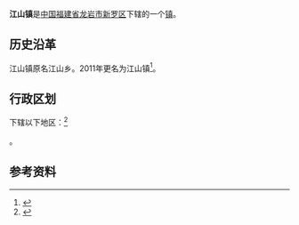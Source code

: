{{中国乡级行政区|35/08/02/107/000
| 行政区全称 = 江山镇
| 景观照片文件名 =
| 景观照片描述 =
| 汉语拼音 =
| 通用拼音 =
| 注音符號 =
| 其它标音类型1 =
| 其它标音1 =
| 其它标音类型2 =
| 其它标音2 =
| 其它语言类型1 =
| 其它语言地名1 =
| 其它语言类型2 =
| 其它语言地名2 =
| 上级行政区 = [[福建省|福建省]][[龙岩市|龙岩市]][[新罗区|新罗区]]
| 行政区类别 = [[镇|镇]]
| 总面积 =
| 户籍人口 =
| 户籍人口年份 =
| 常住人口 =
| 常住人口年份 =
| 人口密度 =
| 行政区划 =
| 官方网站 =
| 政府驻地 =
| 邮政编码 =
| 电话区号 = 597
| 毗邻行政区 =
| 位置图文件名 =
| 位置图描述 =
}}
'''江山镇'''是[[中华人民共和国|中国]][[福建省|福建省]][[龙岩市|龙岩市]][[新罗区|新罗区]]下辖的一个[[镇|镇]]。

== 历史沿革 ==
江山镇原名江山乡。2011年更名为江山镇<ref>{{cite web|author=福建省人民政府|title=福建省人民政府关于龙岩市新罗区撤销江山乡设立江山镇的批复|url=http://www.fujian.gov.cn/zwgk/zxwj/szfwj/201107/t20110729_377344.htm|accessdate=2011-11-22|deadurl=yes|archiveurl=https://web.archive.org/web/20130627193105/http://www.fujian.gov.cn/zwgk/zxwj/szfwj/201107/t20110729_377344.htm|archivedate=2013-06-27}}</ref>。

== 行政区划 ==
{{PAGENAMEBASE}}下辖以下地区：<ref>{{PRC admin/ref sgc|35/08/02/107}}</ref>

{{PRC admin/children|35/08/02/107/000}}。

== 参考资料 ==
{{reflist}}

{{PRC admin/navcat|35/08/02/107/000}}
